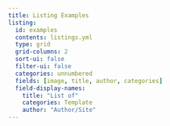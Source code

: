 ```yaml
---
title: Listing Examples 
listing:
  id: examples
  contents: listings.yml
  type: grid
  grid-columns: 2
  sort-ui: false
  filter-ui: false
  categories: unnumbered
  fields: [image, title, author, categories]
  field-display-names: 
    title: "List of"
    categories: Template
    author: "Author/Site"
---
```


